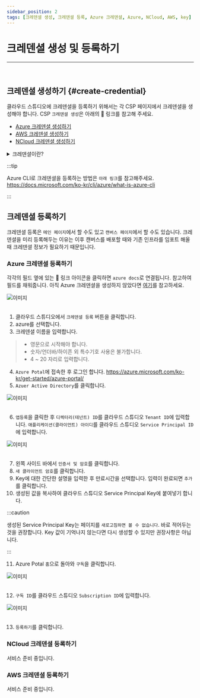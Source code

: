 ```yaml
---
sidebar_position: 2
tags: [크레덴셜 생성, 크레덴셜 등록, Azure 크레덴셜, Azure, NCloud, AWS, key]
---
```



# 크레덴셜 생성 및 등록하기 
<hr />
<br />

## 크레덴셜 생성하기 {#create-credential}

클라우드 스튜디오에 크레덴셜을 등록하기 위해서는 각 CSP 페이지에서 크레덴셜을 생성해야 합니다.
CSP ```크레덴셜 생성```은 아래의 🔗 링크를 참고해 주세요.

- [Azure 크레덴셜 생성하기](https://docs.microsoft.com/en-us/azure/automation/shared-resources/credentials?tabs=azure-powershell#create-a-new-credential-asset)
- [AWS 크레덴셜 생성하기](https://docs.aws.amazon.com/ko_kr/IAM/latest/UserGuide/id_credentials_access-keys.html#Using_CreateAccessKey)
- [NCloud 크레덴셜 생성하기](https://api.ncloud-docs.com/docs/common-ncpapi)

<details>
    <summary>크레덴셜이란?</summary>
    <h5>사용자 로그인 정보 등 개인 신상을 암호화한 정보입니다.</h5>
</details>

:::tip

Azure CLI로 크레덴셜을 등록하는 방법은 ```아래 링크```를 참고해주세요.
https://docs.microsoft.com/ko-kr/cli/azure/what-is-azure-cli

:::

## 크레덴셜 등록하기
크레덴셜 등록은 ```메인 페이지```에서 할 수도 있고 ```캔버스 페이지```에서 할 수도 있습니다.
크레덴셜을 미리 등록해두는 이유는 이후 캔버스를 배포할 때와 기존 인프라를 임포트 해올 때 크레덴셜 정보가 필요하기 때문입니다.

### Azure 크레덴셜 등록하기
각각의 필드 옆에 있는 🔗 링크 아이콘을 클릭하면 ```azure docs```로 연결됩니다.
참고하여 필드를 채워줍니다. 아직 Azure 크레덴셜을 생성하지 않았다면 [여기](#create-credential)를 참고하세요.

<div className={styles.imgWrap}>
    <img src={ registration01 } alt="이미지" />
</div>

<br />

1. 클라우드 스튜디오에서 ```크레덴셜 등록``` 버튼을 클릭합니다.
2. azure를 선택합니다.
3. 크레덴셜 이름을 입력합니다.

> - 영문으로 시작해야 합니다.
> - 숫자/언더바/하이픈 외 특수기호 사용은 불가합니다.
> - 4 ~ 20 자리로 입력합니다.

4. ```Azure Potal```에 접속한 후 로그인 합니다. https://azure.microsoft.com/ko-kr/get-started/azure-portal/
5. ```Azuer Active Directory```를 클릭합니다.

<div className={styles.imgWrap}>
    <img src={ registration02 } alt="이미지" />
</div>

<br />

6. ```앱등록```을 클릭한 후 ```디렉터리(테넌트) ID```를 클라우드 스튜디오 ```Tenant ID```에 입력합니다. ```애플리케이션(클라이언트) 아이디```를 클라우드 스튜디오 ```Service Principal ID```에 입력합니다.

<div className={styles.imgWrap}>
    <img src={ registration03 } alt="이미지" />
</div>

<br />

7. 왼쪽 사이드 바에서 ```인증서 및 암호```를 클릭합니다.
8. ```새 클라이언트 암호```를 클릭합니다.
9. Key에 대한 간단한 설명을 입력한 후 만료시간을 선택합니다. 입력이 완료되면 ```추가```를 클릭합니다.
10.  생성된 값을 복사하여 클라우드 스튜디오 Service Principal Key에 붙여넣기 합니다.

:::caution

생성된 Service Principal Key는 페이지를 ```새로고침하면 볼 수 없습니다```. 바로 적어두는 것을 권장합니다. Key 값이 기억나지 않는다면 다시 생성할 수 있지만 권장사항은 아닙니다.

:::

11. Azure Potal ```홈```으로 돌아와 ```구독```을 클릭합니다.

<div className={styles.imgWrap}>
    <img src={ registration04 } alt="이미지" />
</div>

<br />

12. ```구독 ID```를 클라우드 스튜디오 ```Subscription ID```에 입력합니다. 

<div className={styles.imgWrap}>
    <img src={ registration05 } alt="이미지" />
</div>

<br />

13. ```등록하기```를 클릭합니다.

### NCloud 크레덴셜 등록하기
서비스 준비 중입니다.

### AWS 크레덴셜 등록하기
서비스 준비 중입니다.